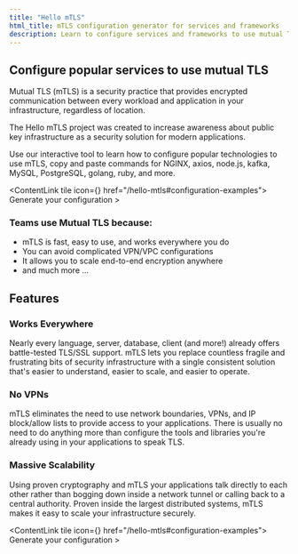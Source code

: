 ```yaml
---
title: "Hello mTLS"
html_title: mTLS configuration generator for services and frameworks
description: Learn to configure services and frameworks to use mutual TLS. Copy and paste commands for NGINX, node.js, Kafka, MySQL, PostgreSQL, golang, Ruby, and more.
---
```




## Configure popular services to use mutual TLS

Mutual TLS (mTLS) is a security practice that provides encrypted communication between every workload and application in your infrastructure, regardless of location.

The Hello mTLS project was created to increase awareness about public key infrastructure as a security solution for modern applications.

Use our interactive tool to learn how to configure popular technologies to use mTLS, copy and paste commands for NGINX, axios, node.js, kafka, MySQL, PostgreSQL, golang, ruby, and more.

<ContentLink tile icon={<ToolsIcon />} href="/hello-mtls#configuration-examples">
  Generate your configuration &gt;
</ContentLink>

### Teams use Mutual TLS because:

- mTLS is fast, easy to use, and works everywhere you do
- You can avoid complicated VPN/VPC configurations
- It allows you to scale end-to-end encryption anywhere
- and much more ...

## Features

### Works Everywhere

Nearly every language, server, database, client (and more!) already offers battle-tested TLS/SSL support. mTLS lets you replace countless fragile and frustrating bits of security infrastructure with a single consistent solution that's easier to understand, easier to scale, and easier to operate.

### No VPNs

mTLS eliminates the need to use network boundaries, VPNs, and IP block/allow lists to provide access to your applications. There is usually no need to do anything more than configure the tools and libraries you're already using in your applications to speak TLS.

### Massive Scalability

Using proven cryptography and mTLS your applications talk directly to each other rather than bogging down inside a network tunnel or calling back to a central authority. Proven inside the largest distributed systems, mTLS makes it easy to scale your infrastructure securely.

<ContentLink tile icon={<ToolsIcon />} href="/hello-mtls#configuration-examples">
  Generate your configuration &gt;
</ContentLink>
